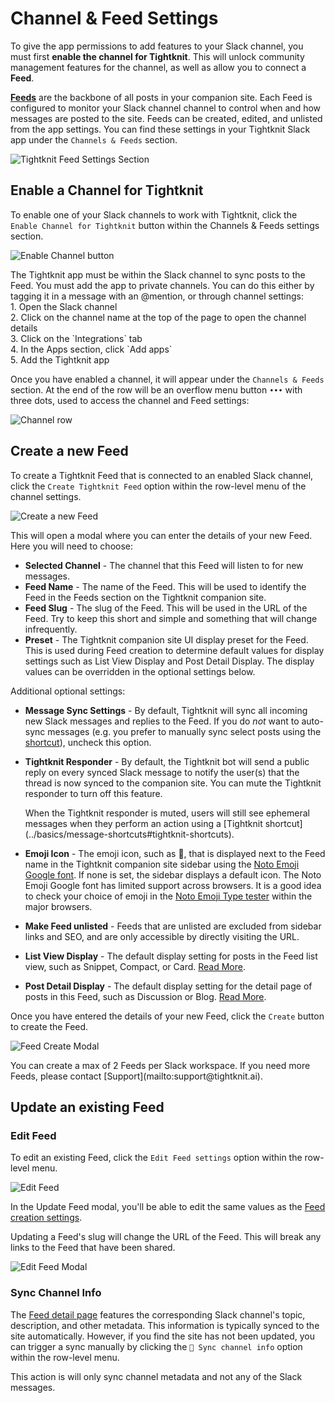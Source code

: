 
# Channel & Feed Settings

To give the app permissions to add features to your Slack channel, you must first **enable the channel for Tightknit**. This will unlock community management features for the channel, as well as allow you to connect a **Feed**.

**[Feeds](../tightknit-site/feed)** are the backbone of all posts in your companion site.
Each Feed is configured to monitor your Slack channel channel to control when and how messages are posted to the site. Feeds can be created, edited, and unlisted from the app settings. You can find these settings in your Tightknit Slack app under the `Channels & Feeds` section.

![Tightknit Feed Settings Section](/slack-administration/channel-and-feed-settings.png)

## Enable a Channel for Tightknit

To enable one of your Slack channels to work with Tightknit, click the `Enable Channel for Tightknit` button within the Channels & Feeds settings section.

![Enable Channel button](/slack-administration/enable-channel-button.png)

<Callout type="info">
  The Tightknit app must be within the Slack channel to sync posts to the Feed.
  You must add the app to private channels. You can do this either by tagging it
  in a message with an @mention, or through channel settings:
  <br /> 1. Open the Slack channel <br /> 2. Click on the channel name at the top
  of the page to open the channel details <br /> 3. Click on the `Integrations` tab
  <br /> 4. In the Apps section, click `Add apps` <br /> 5. Add the Tightknit
  app
</Callout>

Once you have enabled a channel, it will appear under the `Channels & Feeds` section. At the end of the row will be an overflow menu button `•••` with three dots, used to access the channel and Feed settings:

![Channel row](/slack-administration/channel-row.png)

## Create a new Feed

To create a Tightknit Feed that is connected to an enabled Slack channel, click the `Create Tightknit Feed` option within the row-level menu of the channel settings.

![Create a new Feed](/slack-administration/channel-overflow-menu.png)

This will open a modal where you can enter the details of your new Feed.
Here you will need to choose:

- **Selected Channel** - The channel that this Feed will listen to for new messages.
- **Feed Name** - The name of the Feed. This will be used to identify the Feed in the Feeds section on the Tightknit companion site.
- **Feed Slug** - The slug of the Feed. This will be used in the URL of the Feed. Try to keep this short and simple and something that will change infrequently.
- **Preset** - The Tightknit companion site UI display preset for the Feed. This is used during Feed creation to determine default values for display settings such as List View Display and Post Detail Display. The display values can be overridden in the optional settings below.

Additional optional settings:

- **Message Sync Settings** - By default, Tightknit will sync all incoming new Slack messages and replies to the Feed. If you do _not_ want to auto-sync messages (e.g. you prefer to manually sync select posts using the [shortcut](../basics/message-shortcuts#tightknit-shortcuts)), uncheck this option.
- **Tightknit Responder** - By default, the Tightknit bot will send a public reply on every synced Slack message to notify the user(s) that the thread is now synced to the companion site. You can mute the Tightknit responder to turn off this feature.

  <Callout type="info" emoji="ℹ️">
    When the Tightknit responder is muted, users will still see ephemeral
    messages when they perform an action using a [Tightknit
    shortcut](../basics/message-shortcuts#tightknit-shortcuts).
  </Callout>

- **Emoji Icon** - The emoji icon, such as 📡, that is displayed next to the Feed name in the Tightknit companion site sidebar using the [Noto Emoji Google font](https://fonts.google.com/noto/specimen/Noto+Emoji). If none is set, the sidebar displays a default icon.
  <Callout type="warning" emoji="⚠️">
    The Noto Emoji Google font has limited support across browsers. It is a good
    idea to check your choice of emoji in the [Noto Emoji Type
    tester](https://fonts.google.com/noto/specimen/Noto+Emoji/tester) within the
    major browsers.
  </Callout>
- **Make Feed unlisted** - Feeds that are unlisted are excluded from sidebar links and SEO, and are only accessible by directly visiting the URL.
- **List View Display** - The default display setting for posts in the Feed list view, such as Snippet, Compact, or Card. [Read More](../tightknit-site/feed.mdx#display-settings).
- **Post Detail Display** - The default display setting for the detail page of posts in this Feed, such as Discussion or Blog. [Read More](../tightknit-site/post.mdx#display-settings).

Once you have entered the details of your new Feed, click the `Create` button to create the Feed.

![Feed Create Modal](/slack-administration/feed-create-modal.png)

<Callout>
  You can create a max of 2 Feeds per Slack workspace. If you need more Feeds,
  please contact [Support](mailto:support@tightknit.ai).
</Callout>

## Update an existing Feed

### Edit Feed

To edit an existing Feed, click the `Edit Feed settings` option within the row-level menu.

![Edit Feed](/slack-administration/feed-overflow-menu.png)

In the Update Feed modal, you'll be able to edit the same values as the [Feed creation settings](#create-a-new-feed).

<Callout type="warning" emoji="⚠️">
  Updating a Feed's slug will change the URL of the Feed. This will break any
  links to the Feed that have been shared.
</Callout>

![Edit Feed Modal](/slack-administration/feed-update-modal.png)

### Sync Channel Info

The [Feed detail page](../tightknit-site/feed) features the corresponding Slack channel's topic, description, and other metadata. This information is typically synced to the site automatically. However, if you find the site has not been updated, you can trigger a sync manually by clicking the `🔄 Sync channel info` option within the row-level menu.

This action is will only sync channel metadata and not any of the Slack messages.
